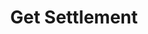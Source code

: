 ---
title: 'Get Settlement'
description: 'Retrieve the details of a specific settlement by its ID.'
openapi: '/openapi.json GET /pg/settlements/{settlement_id}'
--- 